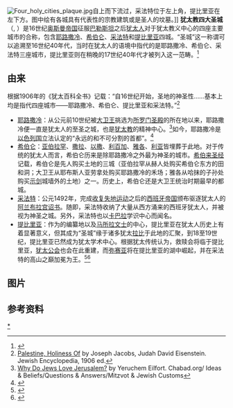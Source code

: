 [[File:Four_holy_cities_plaque.jpg|right]]自上而下流过，采法特位于左上角，提比里亚在左下方。图中绘有各城具有代表性的宗教建筑或是圣人的坟墓。]]
'''犹太教四大圣城'''（{{Lang-he|'''ארבע ערי הקודש'''}}, {{Lang-yi|'''פיר רוס שטעט'''}}）是16世纪[[奥斯曼帝国|奥斯曼帝国]]征服[[巴勒斯坦|巴勒斯坦]]之后[[犹太人|犹太人]]对于犹太教义中心的四座主要城市的合称，包含[[耶路撒冷|耶路撒冷]]、[[希伯仑|希伯仑]]、[[采法特|采法特]]和[[提比里亚|提比里亚]]四城。“圣城”这一称谓可以追溯至16世纪40年代，当时在犹太人的语境中指代的是耶路撒冷、希伯仑、采法特三座城市，提比里亚则在稍晚的17世纪40年代才被列入这一范畴。<ref name=EOJ>{{cite encyclopedia | encyclopedia=The Encyclopedia of Judaism | publisher=Macmillan | accessdate=July 1, 2012 | editor=Wigoder, Geoffrey | year=1989 | pages=768 | quote= Term applied to the Erets Israel cities of Jerusalem, Hebron, Safed and Tiberias. These were the four main centers of Jewish life after the Ottoman conquest of 1516. The concept of the holy cities dates only from the 1640s, when the Jewish communities of Jerusalem, Hebron, and Safed organized an association to improve the system of fundraising in the Diaspora. Previously, such fundraising had been undertaken by individual institutions; now it was agreed that the emissaries would be sent on behalf of each urban Jewish community as a whole, with not more than one emissary per town. After Tiberias was refounded in 1740, it also joined the association. This arrangement did not last long, however, and by the mid-19th century there was no authority strong enough to enforce a centralized collection of ḥalukkah funds. The term "Four Holy Cities" became a convenient designation by historians rather than the title of an actual functioning body. In Jewish tradition, going back to ancient times, the only city regarded as holy is Jerusalem }}</ref>

== 由来 ==
根据1906年的《犹太百科全书》记载：“自16世纪开始，圣地的神圣性……基本上均是指代四座城市——耶路撒冷、希伯仑、提比里亚和采法特。”<ref>[http://www.jewishencyclopedia.com/view.jsp?artid=32&letter=P#176 Palestine, Holiness Of] {{Wayback|url=http://www.jewishencyclopedia.com/view.jsp?artid=32&letter=P#176 |date=20111014125505 }} by Joseph Jacobs, Judah David Eisenstein. Jewish Encyclopedia, 1906 ed.</ref>

* [[耶路撒冷|耶路撒冷]]：从公元前10世纪被[[大卫王|大卫王]]挑选为[[所罗门圣殿|所罗门圣殿]]的所在地以来，耶路撒冷便一直是犹太人的至圣之城，也是[[犹太教|犹太教]]的精神中心。<ref>[http://www.chabad.org/library/article.asp?AID=256076 Why Do Jews Love Jerusalem?] {{Wayback|url=http://www.chabad.org/library/article.asp?AID=256076 |date=20070622084536 }} by Yeruchem Eilfort.  Chabad.org/ Ideas & Beliefs/Questions & Answers/Mitzvot & Jewish Customs</ref>如今，耶路撒冷是[[以色列国|以色列国]]立法认定的“永远的和不可分割的首都”。<ref>{{cite web |url=http://www.mfa.gov.il/MFA/MFAArchive/1990_1999/1999/3/The%20Status%20of%20Jerusalem |publisher=以色列外交部 |title=耶路撒冷地位 |date=1999-03-14 |accessdate=2007-02-12 |archive-date=2007-03-02 |archive-url=https://web.archive.org/web/20070302234612/http://www.mfa.gov.il/MFA/MFAArchive/1990_1999/1999/3/The%20Status%20of%20Jerusalem |dead-url=no }}</ref>
* [[希伯仑|希伯仑]]：{{link-en|犹太人先祖|Patriarchs (Bible)}}[[亚伯拉罕|亚伯拉罕]]、[[撒拉|撒拉]]、[[以撒|以撒]]、[[利百加|利百加]]、[[雅各_(旧约圣经)|雅各]]、[[利亚|利亚]]皆埋葬于此地。对于传统的犹太人而言，希伯仑历来是除耶路撒冷之外最为神圣的城市。[[希伯来圣经|希伯来圣经]]记载，希伯仑是先人购买土地的三城（亚伯拉罕从赫人处购买希伯仑东方的田和洞；大卫王从耶布斯人亚劳拿处购买耶路撒冷的禾场；雅各从哈抹的子孙处购买[[示剑|示剑]]城墙外的土地）之一。历史上，希伯仑还是大卫王统治时期最早的都城。
* [[采法特|采法特]]：公元1492年，完成[[收复失地运动|收复失地运动]]之后的[[西班牙帝国|西班牙帝国]]颁布驱逐犹太人的[[阿兰布拉宫诏书|阿兰布拉宫诏书]]。随即，采法特收纳了大量从西方涌来的西班牙犹太人，并被视为神圣之城。另外，采法特也以[[卡巴拉|卡巴拉]]学识中心而闻名。
* [[提比里亚|提比里亚]]：作为{{link-en|耶路撒冷犹太法典|Jerusalem Talmud}}的编纂地以及[[马所拉文士|马所拉文士]]的中心，提比里亚在犹太人历史上有着显著意义，但其成为“圣城”缘于诸多犹太[[拉比|拉比]]于此地的汇聚，到18至19世纪，提比里亚已然成为犹太学术中心。根据犹太传统认为，救赎会将临于提比里亚，[[犹太公会|犹太公会]]也会在此重建，而[[弥赛亚|弥赛亚]]将在提比里亚的湖中崛起，并在采法特的高山之巔加冕为王。<ref name="NoyBen-Amos2006">{{cite book|author1=Dov Noy|author2=Dan Ben-Amos|author3=Ellen Frankel|title=Folktales of the Jews: Tales from the Sephardic dispersion|url=https://books.google.com/books?id=eKceGfr-al4C&pg=PA66|accessdate=17 October 2010|date=November 2006|publisher=Jewish Publication Society|isbn=978-0-8276-0829-0|page=66|archive-date=2019-01-06|archive-url=https://web.archive.org/web/20190106233516/https://books.google.com/books?id=eKceGfr-al4C&pg=PA66|dead-url=no}}</ref><ref name="Bellows2008">{{cite book|author=Henry W. Bellows|title=The Old World in Its New Face: Impressions of Europe in 1867-1868, Volume II|url=https://books.google.com/books?id=L2JbH1yDot8C&pg=PA337|accessdate=17 October 2010|year=2008|publisher=BiblioBazaar, LLC|isbn=978-0-559-64379-8|page=337}}</ref>

== 图片 ==
{{Gallery
|title=
|footer=
|width=200
|height=180
|lines=1
|align=center
|File:View from Tayelet during Snow 07.jpg|[[耶路撒冷|耶路撒冷]]
|File:Hebron vue du tombeau des Patriarches.jpg|[[希伯仑|希伯仑]]
|File:Safed1.jpg|[[采法特|采法特]]
|File:Tiberias israel night byBantosh.JPG|[[提比里亚|提比里亚]]
}}

== 参考资料 ==
{{Reflist}}

{{犹太人和犹太教}}

[[Category:犹太教四大圣城|*]]